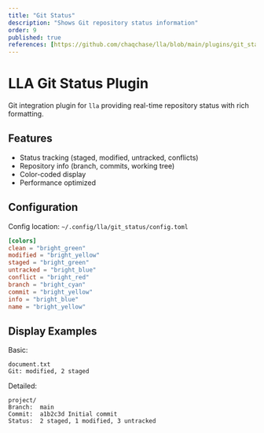```yaml
---
title: "Git Status"
description: "Shows Git repository status information"
order: 9
published: true
references: [https://github.com/chaqchase/lla/blob/main/plugins/git_status]
---
```

# LLA Git Status Plugin

Git integration plugin for `lla` providing real-time repository status with rich formatting.

## Features

- Status tracking (staged, modified, untracked, conflicts)
- Repository info (branch, commits, working tree)
- Color-coded display
- Performance optimized

## Configuration

Config location: `~/.config/lla/git_status/config.toml`

```toml
[colors]
clean = "bright_green"
modified = "bright_yellow"
staged = "bright_green"
untracked = "bright_blue"
conflict = "bright_red"
branch = "bright_cyan"
commit = "bright_yellow"
info = "bright_blue"
name = "bright_yellow"
```

## Display Examples

Basic:

```
document.txt
Git: modified, 2 staged
```

Detailed:

```
project/
Branch:  main
Commit:  a1b2c3d Initial commit
Status:  2 staged, 1 modified, 3 untracked
```
